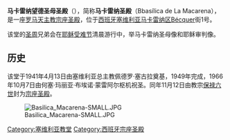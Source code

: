 {{Infobox church
| name = 馬卡雷納望德聖母聖殿
| image = Exterior of Basílica de la Macarena, Sevilla 20180719.jpg
| type = [[宗座聖殿|宗座聖殿]]
| dedication = {{link-es|馬卡雷納的望德聖母|Esperanza Macarena de Sevilla}}
| location = {{ESP}}[[塞維利亞|塞維利亞]]
| denomination = [[天主教會|天主教會]]
| diocese = [[天主教塞維利亞總教區|天主教塞維利亞總教區]]
| completed date = 1949年
| style = {{link-en|新巴洛克|Baroque Revival architecture}}
}}
'''马卡雷纳望德圣母圣殿'''（{{lang-es|Basílica de Santa María de la Esperanza Macarena}}），简称'''马卡雷纳圣殿'''（Bbasílica de La Macarena），是一座[[罗马天主教|罗马天主教]][[宗座圣殿|宗座圣殿]]，位于[[西班牙|西班牙]][[塞维利亚|塞维利亚]][[马卡雷纳_(塞维利亚)|马卡雷纳区]]Bécquer街1号。 

该堂的[[圣周|圣周]]兄弟会在[[耶稣受难节|耶稣受难节]]清晨游行中，举马卡雷纳圣母像和耶稣审判像。

== 历史 ==
该堂于1941年4月13日由塞维利亚总主教佩德罗·塞古拉奠基，1949年完成，1966年10月7日由何塞·玛丽亚·布埃诺·蒙雷阿尔枢机祝圣。同年11月12日由教宗[[保禄六世|保禄六世]]封为[[宗座圣殿|宗座圣殿]]。

[[File:Basilica_Macarena-SMALL.JPG|thumb]]

[[Category:塞维利亚教堂|Category:塞维利亚教堂]]
[[Category:西班牙宗座圣殿|Category:西班牙宗座圣殿]]